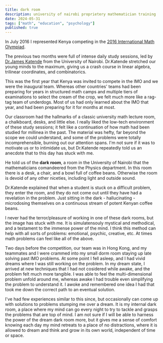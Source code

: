 ```yaml
---
title: dark room
description: university of nairobi proprietery mathematician training
date: 2024-05-31
tags: ["math", "education", "psychology"]
published: true
---
```


In July 2016 I represented Kenya competing in the [2016 International Math Olympiad](https://www.imo-official.org/year_info.aspx?year=2016).

The previous two months were full of intense daily study sessions, led by [Dr.James Katende](https://mathematics.uonbi.ac.ke/staff/dr-james-kiwanuka-katende-nkuubi) from the University of Nairobi.
Dr.Katende stretched our young minds to the maximum, giving us a crash course in linear algebra, trilinear coordinates, and combinatorics. 

This was the first year that Kenya was invited to compete in the IMO and we were the inaugural team.
Whereas other countries' teams had been preparing for years in structured math camps and multiple tiers of examinations to select the cream of the crop, we felt much more like a rag-tag team of underdogs.
Most of us had only learned about the IMO that year, and had been preparing for it for months at most.

Our classroom had the hallmarks of a classic university math lecture room, a chalkboard, desks, and little else.
I really liked the low-tech environment of these study sessions; it felt like a continuation of how math had been studied for millinea in the past.
The material was hefty, far beyond the scope we could understand, and some of the problems were totally incomprehensible, burning out our attention spans.
I'm not sure if it was to motivate us or to intimidate us, but Dr.Katende repeatedly told us an anecdote that to this day has stuck with me.

He told us of the **dark room**, a room in the University of Nairobi that the mathematicians comandeered from the Physics department.
In this room there is a desk, a chair, and a bowl full of coffee beans.
Otherwise the room is devoid of any other niceties, including light and outside sound.

Dr.Katende explained that when a student is stuck on a difficult problem, they enter the room, and they do not come out until they have had a revelation in the problem.
Just sitting in the dark - hallucinating - microdosing themselves on a continuous stream of potent Kenyan coffee beans.

I never had the terror/pleasure of working in one of these dark rooms, but the image has stuck with me. 
It is simulatensouly mystical and methodical, and a testament to the immense power of the mind.
I think this method can help with all sorts of problems: emotional, psychic, creative, etc.
At times math problems can feel like all of the above.

Two days before the competition, our team was in Hong Kong, and my teammates and I were crammed into my small dorm room staying up late solving past IMO problems.
At some point I fell asleep, and I had vivid dreams where I was still working on the problem.
In my dream state, I arrived at new techniques that I had not cosidered while awake, and the problem felt much more tangible.
I was able to feel the multi-dimensional problem unfold around me, whereas awake I had trouble even simplifying the problem to understand it.
I awoke and remembered one idea I had that took me down the correct path to an eventual solution.

I've had few experiences similar to this since, but occasionally can come up with solutions to problems stumping me over a dream.
It is my internal dark room, a place where my mind can go every night to try to tackle and grasps the problems that are top of mind.
I am not sure if I will be able to harness the power of the dream dark room more, but it gives me a sense of comfort knowing each day my mind retreats to a place of no distractions, where it is allowed to dream and think and grow in its own world, independent of time or space.

